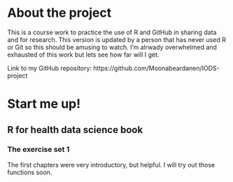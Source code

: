 
# About the project

This is a course work to practice the use of R and GitHub in sharing data and for research. This version is updated by a person that has never used R or Git so this should be amusing to watch. I'm alrwady overwhelmed and exhausted of this work but lets see how far will I get. 

Link to my GitHub repository: https://github.com/Moonabeardanen/IODS-project


# Start me up!
## R for health data science book

### The exercise set 1

The first chapters were very introductory, but helpful. I will try out those functions soon.